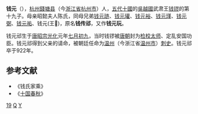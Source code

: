 '''钱元{{ruby|邧|yuán}}'''（{{bd|898年||922|catIdx=Q}}），[[杭州_(古代)|杭州]][[錢塘县|錢塘县]]（今[[浙江省|浙江省]][[杭州市|杭州市]]）人，[[五代十國|五代十國]]的[[吳越國|吳越國]]武肃王[[钱镠|钱镠]]的第十九子。母亲昭懿夫人陈氏，同母兄弟[[钱元琏|钱元琏]]、[[钱元瓘|钱元瓘]]、[[钱元裕|钱元裕]]、[[钱元瑾|钱元瑾]]、[[钱元弼|钱元弼]]、[[钱元祐|钱元祐]]、钱元(王𣶒)，原名'''钱传邧'''，又作'''钱元玩'''。

钱元邧生于[[唐昭宗|唐昭宗]][[光化|光化]]元年[[七月初九|七月初九]]，当时钱镠被[[唐朝|唐朝]]封为[[检校|检校]][[太师|太师]]、定乱安国功臣。钱元邧得到父亲的请命，被朝廷任命为[[温州_(浙江)|温州]]（今浙江省[[温州市|温州市]]）[[刺史|刺史]]。钱元邧卒于922年。

==参考文献==
*《钱氏家乘》
*《[[十国春秋|十国春秋]]》

[[Category:钱镠儿子|19]]
[[Category:杭州人|Q]]
[[Category:钱姓|Y]]